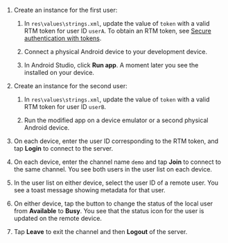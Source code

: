 <PlatformWrapper platform="android">

1. Create an <Vpl k="CLIENT" /> instance for the first user:

    1. In `res\values\strings.xml`, update the value of `token` with a valid RTM token for user ID `userA`. To obtain an RTM token, see [Secure authentication with tokens](./authentication-workflow).

    1. Connect a physical Android device to your development device.

    1. In Android Studio, click **Run app**. A moment later you see the <Vpl k="CLIENT" /> installed on your device.

1. Create an <Vpl k="CLIENT" /> instance for the second user:

    1. In `res\values\strings.xml`, update the value of `token` with a valid RTM token for user ID `userB`.

    1. Run the modified app on a device emulator or a second physical Android device.

1. On each device, enter the user ID corresponding to the RTM token, and tap **Login** to connect to the <Vpd k="PRODUCT" /> server.

1. On each device, enter the channel name `demo` and tap **Join** to connect to the same <Vpd k="PRODUCT" /> channel. You see both users in the user list on each device.

1. In the user list on either device, select the user ID of a remote user. You see a toast message showing metadata for that user.

1. On either device, tap the button to change the status of the local user from **Available** to **Busy**. You see that the status icon for the user is updated on the remote device.

1. Tap **Leave** to exit the channel and then **Logout**  of the <Vpd k="PRODUCT" /> server.

</PlatformWrapper>